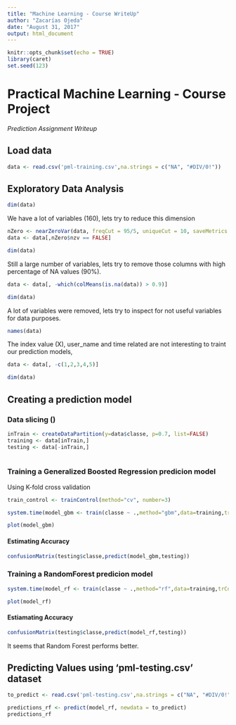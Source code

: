 ```yaml
---
title: "Machine Learning - Course WriteUp"
author: "Zacarías Ojeda"
date: "August 31, 2017"
output: html_document
---
```


```r
knitr::opts_chunk$set(echo = TRUE)
library(caret)
set.seed(123)
```

# Practical Machine Learning - Course Project

*Prediction Assignment Writeup*


## Load data

```R
data <- read.csv('pml-training.csv',na.strings = c("NA", "#DIV/0!"))
```

## Exploratory Data Analysis

```R
dim(data)
```

We have a lot of variables (160), lets try to reduce this dimension

```R
nZero <- nearZeroVar(data, freqCut = 95/5, uniqueCut = 10, saveMetrics = T)
data <- data[,nZero$nzv == FALSE]

dim(data)
```

Still a large number of variables, lets try to remove those columns with high percentage of NA values (90%).

```R
data <- data[, -which(colMeans(is.na(data)) > 0.9)]

dim(data)
```

A lot of variables were removed, lets try to inspect for not useful variables for data purposes.

```R
names(data)
``` 

The index value (X), user_name and time related are not interesting to traint our prediction models, 
```R
data <- data[, -c(1,2,3,4,5)]

dim(data)
```


## Creating a prediction model

### Data slicing ()

```r
inTrain <- createDataPartition(y=data$classe, p=0.7, list=FALSE)
training <- data[inTrain,]
testing <- data[-inTrain,]
  
```
### Training a Generalized Boosted Regression predicion model

Using K-fold cross validation
```r
train_control <- trainControl(method="cv", number=3)

```

```r
system.time(model_gbm <- train(classe ~ .,method="gbm",data=training,trControl=train_control, verbose=F))
```
```r
plot(model_gbm)
```


#### Estimating Accuracy

```r
confusionMatrix(testing$classe,predict(model_gbm,testing))
```

### Training a RandomForest predicion model

```r
system.time(model_rf <- train(classe ~ .,method="rf",data=training,trControl=train_control, verbose=F))
```

```r
plot(model_rf)
```


#### Estiamating Accuracy

```r
confusionMatrix(testing$classe,predict(model_rf,testing))
```


It seems that Random Forest performs better.

## Predicting Values using 'pml-testing.csv' dataset


```r
to_predict <- read.csv('pml-testing.csv',na.strings = c("NA", "#DIV/0!"))
```

```r
predictions_rf <- predict(model_rf, newdata = to_predict)
predictions_rf
```

